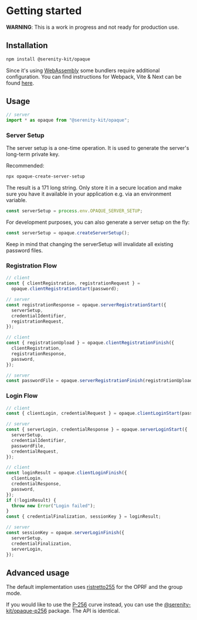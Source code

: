# Getting started

**WARNING**: This is a work in progress and not ready for production use.

## Installation

```sh
npm install @serenity-kit/opaque
```

Since it's using [WebAssembly](https://webassembly.org/) some bundlers require additional configuration. You can find instructions for Webpack, Vite & Next can be found [here](/bundler-configuration).

## Usage

```ts
// server
import * as opaque from "@serenity-kit/opaque";
```

### Server Setup

The server setup is a one-time operation. It is used to generate the server's long-term private key.

Recommended:

```bash
npx opaque-create-server-setup
```

The result is a 171 long string. Only store it in a secure location and make sure you have it available in your application e.g. via an environment variable.

```ts
const serverSetup = process.env.OPAQUE_SERVER_SETUP;
```

For development purposes, you can also generate a server setup on the fly:

```ts
const serverSetup = opaque.createServerSetup();
```

Keep in mind that changing the serverSetup will invalidate all existing password files.

### Registration Flow

```ts
// client
const { clientRegistration, registrationRequest } =
  opaque.clientRegistrationStart(password);
```

```ts
// server
const registrationResponse = opaque.serverRegistrationStart({
  serverSetup,
  credentialIdentifier,
  registrationRequest,
});
```

```ts
// client
const { registrationUpload } = opaque.clientRegistrationFinish({
  clientRegistration,
  registrationResponse,
  password,
});
```

```ts
// server
const passwordFile = opaque.serverRegistrationFinish(registrationUpload);
```

### Login Flow

```ts
// client
const { clientLogin, credentialRequest } = opaque.clientLoginStart(password);
```

```ts
// server
const { serverLogin, credentialResponse } = opaque.serverLoginStart({
  serverSetup,
  credentialIdentifier,
  passwordFile,
  credentialRequest,
});
```

```ts
// client
const loginResult = opaque.clientLoginFinish({
  clientLogin,
  credentialResponse,
  password,
});
if (!loginResult) {
  throw new Error("Login failed");
}
const { credentialFinalization, sessionKey } = loginResult;
```

```ts
// server
const sessionKey = opaque.serverLoginFinish({
  serverSetup,
  credentialFinalization,
  serverLogin,
});
```

## Advanced usage

The default implementation uses [ristretto255](https://ristretto.group/) for the OPRF and the group mode.

If you would like to use the [P-256](https://docs.rs/p256/latest/p256/) curve instead, you can use the [@serenity-kit/opaque-p256](https://www.npmjs.com/package/@serenity-kit/opaque) package. The API is identical.
